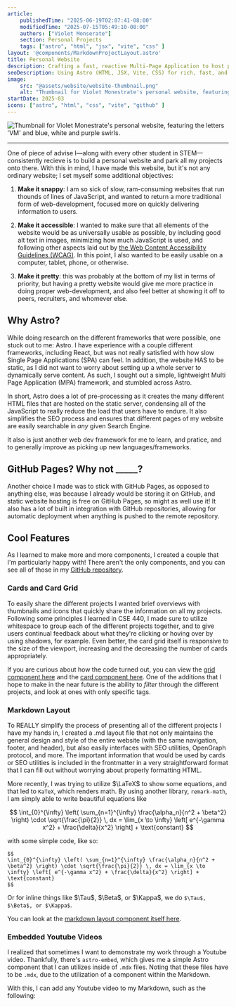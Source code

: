 ```yaml
---
article: 
    publishedTime: "2025-06-19T02:07:41-08:00"
    modifiedTime: "2025-07-15T05:49:10-08:00"
    authors: ["Violet Monserate"]
    section: Personal Projects
    tags: ["astro", "html", "jsx", "vite", "css" ]
layout: '@components/MarkdownProjectLayout.astro'
title: Personal Website
description: Crafting a fast, reactive Multi-Page Application to host personal information and publish projects
seoDescription: Using Astro (HTML, JSX, Vite, CSS) for rich, fast, and efficient Multi-Page Application (MPA), crafting Astro components from scratch to streamline publishing.
image:
    src: "@assets/website/website-thumbnail.png"
    alt: "Thumbnail for Violet Monestrate's personal website, featuring the letters 'VM' and blue, white and purple swirls."
startDate: 2025-03
icons: ["astro", "html", "css", "vite", "github" ]
---
```

![Thumbnail for Violet Monestrate's personal website, featuring the letters 'VM' and blue, white and purple swirls.](@assets/website/website-thumbnail.png)

---

One of piece of advise I—along with every other student in STEM—consistently recieve is to build a personal website and park all my projects onto there. With this in mind, I have made this website, but it's not any ordinary website; I set myself some additional objectives:

1. **Make it snappy**: I am so sick of slow, ram-consuming websites that run thounds of lines of JavaScript, and wanted to return a more traditional form of web-development, focused more on quickly delivering information to users.

2. **Make it accessible**: I wanted to make sure that all elements of the website would be as universally usable as possible, by including good alt text in images, minimizing how much JavaScript is used, and following other aspects laid out by [the Web Content Accessibility Guidelines (WCAG)](https://www.w3.org/TR/WCAG21/). In this point, I also wanted to be easily usable on a computer, tablet, phone, or otherwise.

3. **Make it pretty**: this was probably at the bottom of my list in terms of priority, but having a pretty website would give me more practice in doing proper web-development, and also feel better at showing it off to peers, recruiters, and whomever else. 

## Why Astro?

While doing research on the different frameworks that were possible, one stuck out to me: Astro. I have experience with a couple different frameworks, including React, but was not really satisfied with how slow Single Page Applications (SPA) can feel. In addition, the website HAS to be static, as I did not want to worry about setting up a whole server to dynamically serve content. As such, I sought out a simple, lightweight Multi Page Application (MPA) framework, and stumbled across Astro.

In short, Astro does a lot of pre-processing as it creates the many different HTML files that are hosted on the static server, condensing all of the JavaScript to really reduce the load that users have to endure. It also simplifies the SEO process and ensures that different pages of my website are easily searchable in *any* given Search Engine.  

It also is just another web dev framework for me to learn, and pratice, and to generally improve as picking up new languages/frameworks. 

## GitHub Pages? Why not _____?

Another choice I made was to stick with GitHub Pages, as opposed to anything else, was because I already would be storing it on GitHub, and static website hosting is free on GitHub Pages, so might as well use it! It also has a lot of built in integration with GitHub repositories, allowing for automatic deployment when anything is pushed to the remote repository. 


## Cool Features

As I learned to make more and more components, I created a couple that I'm particularly happy with! There aren't the only components, and you can see all of those in my [GitHub repository](https://github.com/ctrl-vi/ctrl-vi.github.io). 

### Cards and Card Grid

To easily share the different projects I wanted brief overviews with thumbnails and icons that quickly share the information on all my projects. Following some principles I learned in CSE 440, I made sure to utilize whitespace to group each of the different projects together, and to give users continual feedback about what they're clicking or hoving over by using shadows, for example. Even better, the card grid itself is responsive to the size of the viewport, increasing and the decreasing the number of cards appropriately. 

If you are curious about how the code turned out, you can view the [grid component here](https://github.com/ctrl-vi/ctrl-vi.github.io/blob/main/src/components/CardGrid.astro) and the [card component here](https://github.com/ctrl-vi/ctrl-vi.github.io/blob/main/src/components/Card.astro). One of the additions that I hope to make in the near future is the ability to *filter* through the different projects, and look at ones with only specific tags. 

### Markdown Layout

To REALLY simplify the process of presenting all of the different projects I have my hands in, I created a .md layout file that not only maintains the general design and style of the entire website (with the same navigation, footer, and header), but also easily interfaces with SEO utilities, OpenGraph protocol, and more. The important information that would be used by cards or SEO utilities is included in the frontmatter in a very straightforward format that I can fill out without worrying about properly formatting HTML. 

More recently, I was trying to utilize $\LaTeX$ to show some equations, and that led to `KaTeX`, which renders math. By using another library, `remark-math`, I am simply able to write beautiful equations like 

$$
\int_{0}^{\infty} \left( \sum_{n=1}^{\infty} \frac{\alpha_n}{n^2 + \beta^2} \right) \cdot \sqrt{\frac{\pi}{2}} \, dx = \lim_{x \to \infty} \left[ e^{-\gamma x^2} + \frac{\delta}{x^2} \right] + \text{constant}
$$

with some simple code, like so:

```
$$
\int_{0}^{\infty} \left( \sum_{n=1}^{\infty} \frac{\alpha_n}{n^2 + \beta^2} \right) \cdot \sqrt{\frac{\pi}{2}} \, dx = \lim_{x \to \infty} \left[ e^{-\gamma x^2} + \frac{\delta}{x^2} \right] + \text{constant}
$$
```

Or for inline things like $\Tau$, $\Beta$, or $\Kappa$, we do `$\Tau$, $\Beta$, or $\Kappa$`.

You can look at the [markdown layout component itself here](https://github.com/ctrl-vi/ctrl-vi.github.io/blob/main/src/components/MarkdownProjectLayout.astro).

### Embedded Youtube Videos

I realized that sometimes I want to demonstrate my work through a Youtube video. Thankfully, there's `astro-embed`, which gives me a simple Astro component that I can utilizes inside of `.mdx` files. Noting that these files have to be `.mdx`, due to the utilization of a component within the Markdown.

With this, I can add any Youtube video to my Markdown, such as the following:

<YouTube id="TtRtkTzHVBU" posterQuality="max"   title="I can edit the title of a video!"/>